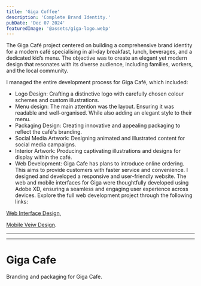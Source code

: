 ```yaml
---
title: 'Giga Coffee'
description: 'Complete Brand Identity.'
pubDate: 'Dec 07 2024'
featuredImage: '@assets/giga-logo.webp'
---
```


The Giga Café project centered on building a comprehensive brand identity for a modern café specialising in all-day breakfast, lunch, beverages, and a dedicated kid’s menu. The objective was to create an elegant yet modern design that resonates with its diverse audience, including families, workers, and the local community.  

I managed the entire development process for Giga Café, which included:  
- Logo Design: Crafting a distinctive logo with carefully chosen colour schemes and custom illustrations.  
- Menu design: The main attention was the layout. Ensuring it was readable and well-organised. While also adding an elegant style to their menu.
- Packaging Design: Creating innovative and appealing packaging to reflect the café's branding.  
- Social Media Artwork: Designing animated and illustrated content for social media campaigns.  
- Interior Artwork: Producing captivating illustrations and designs for display within the café.  
- Web Development: Giga Cafe has plans to introduce online ordering. This aims to provide customers with faster service and convenience. I designed and developed a responsive and user-friendly website. The web and mobile interfaces for Giga were thoughtfully developed using Adobe XD, ensuring a seamless and engaging user experience across devices. Explore the full web development project through the following links:

[Web Interface Design](https://xd.adobe.com/view/074a6249-c075-47a8-a4c9-93c920a53ddd-5219/?assignmentId=0bdb29ad-41b8-4565-b08b-6aac540a5810&classId=2f568f76-c2ad-463b-90f1-f3a58771f21d&submissionId=ae70fe7b-9adc-0530-179e-8ace74570fe5/),

[Mobile Veiw Design](https://xd.adobe.com/view/df11f805-4a1c-44b2-823a-e4c9657c8939-8a42/screen/f3436937-7327-49d8-8ccf-b46d22f86439/?fbclid=IwY2xjawG4kiVleHRuA2FlbQIxMAABHc959e0YMqr4XzwW0mn-oNKOdtR5LNS5wO5Hlvyvd9bOkQSLAuCgB1MZKg_aem_dgvm7AxhZZKyX8L9jDodEQ/).

--- 

---


<ProjectImage path={image1} alt="Giga logo"/>

<ProjectImage path={image2} alt="Giga menu"/>

<ProjectImage path={image3} alt="Giga Cafe"/>

<ProjectImage path={image4} alt="Giga Coffee"/>
<ProjectImage path={image5} alt="Giga Coffee"/>
<ProjectImage path={image6} alt="Giga Coffee"/>
<ProjectImage path={image7} alt="Giga Coffee"/>
<ProjectImage path={image8} alt="Giga Coffee"/>

# Giga Cafe

Branding and packaging for Giga Cafe.
